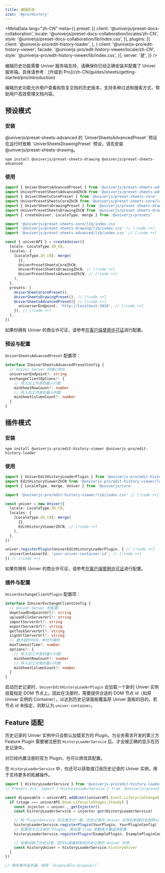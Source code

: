 ```yaml
---
title: 编辑历史
icon: '#pro/History'
---
```


<MetaData
  lang="zh-CN"
  meta={{
    preset: [{
      client: '@univerjs/preset-docs-collaboration',
      locale: '@univerjs/preset-docs-collaboration/locales/zh-CN',
      style: '@univerjs/preset-docs-collaboration/lib/index.css',
    }],
    plugins: [{
      client: '@univerjs-pro/edit-history-loader',
    }, {
      client: '@univerjs-pro/edit-history-viewer',
      facade: '@univerjs-pro/edit-history-viewer/locale/zh-CN',
      style: '@univerjs-pro/edit-history-viewer/lib/index.css',
    }],
    server: '是',
  }}
/>

<Callout type="warning" title="注意事项">
  编辑历史功能需要 Univer 服务端支持，请确保你已经正确安装并配置了 Univer 服务端。具体请参考：[升级到 Pro](/zh-CN/guides/sheets/getting-started/pro/introduction)
</Callout>

编辑历史功能允许用户查看和恢复文档的历史版本，支持多种过滤和搜索方式，帮助用户高效管理文档内容。

## 预设模式

### 安装

<Callout>
  @univerjs/preset-sheets-advanced 的 `UniverSheetsAdvancedPreset` 预设在运行时依赖 `UniverSheetsDrawingPreset` 预设，请先安装 @univerjs/preset-sheets-drawing。
</Callout>

```package-install
npm install @univerjs/preset-sheets-drawing @univerjs/preset-sheets-advanced
```

### 使用

```typescript
import { UniverSheetsAdvancedPreset } from '@univerjs/preset-sheets-advanced' // [!code ++]
import UniverPresetSheetsAdvancedZhCN from '@univerjs/preset-sheets-advanced/locales/zh-CN' // [!code ++]
import { UniverSheetsCorePreset } from '@univerjs/preset-sheets-core'
import UniverPresetSheetsCoreZhCN from '@univerjs/preset-sheets-core/locales/zh-CN'
import { UniverSheetsDrawingPreset } from '@univerjs/preset-sheets-drawing' // [!code ++]
import UniverPresetSheetsDrawingZhCN from '@univerjs/preset-sheets-drawing/locales/zh-CN' // [!code ++]
import { createUniver, LocaleType, merge } from '@univerjs/presets'

import '@univerjs/preset-sheets-core/lib/index.css'
import '@univerjs/preset-sheets-drawing/lib/index.css' // [!code ++]
import '@univerjs/preset-sheets-advanced/lib/index.css' // [!code ++]

const { univerAPI } = createUniver({
  locale: LocaleType.ZH_CN,
  locales: {
    [LocaleType.ZH_CN]: merge(
      {},
      UniverPresetSheetsCoreZhCN,
      UniverPresetSheetsDrawingZhCN, // [!code ++]
      UniverPresetSheetsAdvancedZhCN, // [!code ++]
    ),
  },
  presets: [
    UniverSheetsCorePreset(),
    UniverSheetsDrawingPreset(), // [!code ++]
    UniverSheetsAdvancedPreset({ // [!code ++]
      universerEndpoint: 'http://localhost:3010', // [!code ++]
    }), // [!code ++]
  ],
})
```

如果你拥有 Univer 的商业许可证，请参考[在客户端使用许可证](/zh-CN/guides/pro/license#在预设模式中使用)进行配置。

### 预设与配置

`UniverSheetsAdvancedPreset` 配置项：

```typescript
interface IUniverSheetsAdvancedPresetConfig {
  // Univer Server 的端口地址
  universerEndpoint?: string
  exchangeClientOptions?: {
    // 导入后工作表的最小行数
    minSheetRowCount?: number
    // 导入后工作表的最小列数
    minSheetColumnCount?: number
  }
}
```

## 插件模式

### 安装

```package-install
npm install @univerjs-pro/edit-history-viewer @univerjs-pro/edit-history-loader
```

### 使用

```typescript
import { UniverEditHistoryLoaderPlugin } from '@univerjs-pro/edit-history-loader' // [!code ++]
import EditHistoryViewerZhCN from '@univerjs-pro/edit-history-viewer/locale/zh-CN' // [!code ++]
import { LocaleType, merge, Univer } from '@univerjs/core'

import '@univerjs-pro/edit-history-viewer/lib/index.css' // [!code ++]

const univer = new Univer({
  locale: LocaleType.ZH_CN,
  locales: {
    [LocaleType.ZH_CN]: merge(
      {},
      EditHistoryViewerZhCN, // [!code ++]
    ),
  },
})

univer.registerPlugin(UniverEditHistoryLoaderPlugin, { // [!code ++]
  univerContainerId: 'your-univer-container-id', // [!code ++]
}) // [!code ++]
```

如果你拥有 Univer 的商业许可证，请参考[在客户端使用许可证](/zh-CN/guides/pro/license#在插件模式中使用)进行配置。

### 插件与配置

`UniverExchangeClientPlugin` 配置项：

```typescript
interface IUniverExchangeClientConfig {
  // Univer Server 的配置
  downloadEndpointUrl?: string
  uploadFileServerUrl?: string
  importServerUrl?: string
  exportServerUrl?: string
  getTaskServerUrl?: string
  signUrlServerUrl?: string
  // 最大超时时间，单位为毫秒
  maxTimeoutTime?: number
  options?: {
    // 导入后工作表的最小行数
    minSheetRowCount?: number
    // 导入后工作表的最小列数
    minSheetColumnCount?: number
  }
}
```

启动历史记录时，`UniverEditHistoryLoaderPlugin` 会加载一个新的 Univer 实例挂载指定 DOM 节点上。因此在注册时，需要提供合适的 DOM 节点 id（如原 Univer 实例的 Container），以达到历史记录面板覆盖原 Univer 面板的目的。若节点 id 未指定，则默认为  `univer-container`。

## Feature 适配

历史记录的 Univer 实例中只会默认加载官方的 Plugin。为业务需求开发的第三方 Feature Plugin 需要被注册到 `HistoryLoaderService` 后，才会被正确的显示在历史记录中。

对已经内置注册的官方 Plugin，也可以修改其配置。

在 `HistoryLoaderService` 中，你还可以获取或订阅历史记录的 Univer 实例，用于支持更多的拓展操作。

```typescript
import { HistoryLoaderService } from '@univerjs-pro/edit-history-loader'
// Presets 引入: import { HistoryLoaderService } from '@univerjs/preset-sheets-collaboration';

const disposable = univerAPI.addEvent(univerAPI.Event.LifeCycleChanged, ({ stage }) => {
  if (stage === univerAPI.Enum.LifecycleStages.Steady) {
    const injector = univer.__getInjector()
    const historyLoaderService = injector.get(HistoryLoaderService)

    // 和 PluginService 的注册方式一致，历史记录的 Univer 实例在新建后会按照以下配置来注册对应 Plugin
    historyLoaderService.registerPlugin(YourPlugin, YourPluginConfig)
    // 配置官方已注册的 Plugin, 需设置 true 参数表示覆盖原配置
    historyLoaderService.registerPlugin(ExamplePlugin, ExamplePluginConfig, true)

    // 如果加载了历史记录，则可以直接获取到历史记录的 Univer 实例
    const historyUniver = historyLoaderService.historyUniver
  }
})

// 移除事件监听器，使用 `disposable.dispose()`
```
